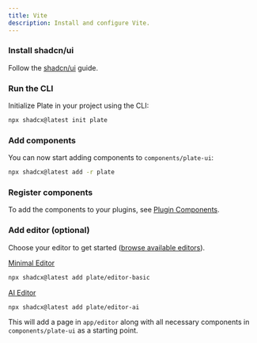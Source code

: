 ```yaml
---
title: Vite
description: Install and configure Vite.
---
```


<Steps>

### Install shadcn/ui

Follow the [shadcn/ui](https://ui.shadcn.com/docs/installation/vite) guide.

### Run the CLI

Initialize Plate in your project using the CLI:

```bash
npx shadcx@latest init plate
```

### Add components

You can now start adding components to `components/plate-ui`:

```bash
npx shadcx@latest add -r plate
```

### Register components

To add the components to your plugins, see [Plugin Components](/docs/plugin-components#register-components).

### Add editor (optional)

Choose your editor to get started ([browse available editors](/editors)). 

[Minimal Editor](https://template.platejs.org/editor)
```bash
npx shadcx@latest add plate/editor-basic
```

[AI Editor](https://playground.platejs.org/editor)
```bash
npx shadcx@latest add plate/editor-ai
```

This will add a page in `app/editor` along with all necessary components in `components/plate-ui` as a starting point.

</Steps>
